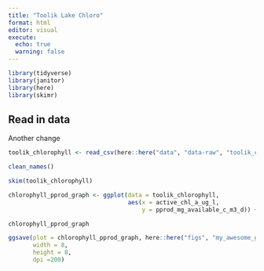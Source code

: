```yaml
---
title: "Toolik Lake Chloro"
format: html
editor: visual
execute: 
  echo: true
  warning: false
---
```


```r
library(tidyverse)
library(janitor)
library(here)
library(skimr)
```

## Read in data

Another change

```r
toolik_chlorophyll <- read_csv(here::here("data", "data-raw", "toolik_chlorophyll.csv"), na = c(".")) %>%

clean_names()
```

```r
skim(toolik_chlorophyll)
```

```r
chlorophyll_pprod_graph <- ggplot(data = toolik_chlorophyll,
                                  aes(x = active_chl_a_ug_l, 
                                      y = pprod_mg_available_c_m3_d)) + geom_point()

chlorophyll_pprod_graph
```

```r
ggsave(plot = chlorophyll_pprod_graph, here::here("figs", "my_awesome_graph.jpg"),
       width = 8, 
       height = 8, 
       dpi =200)
```
